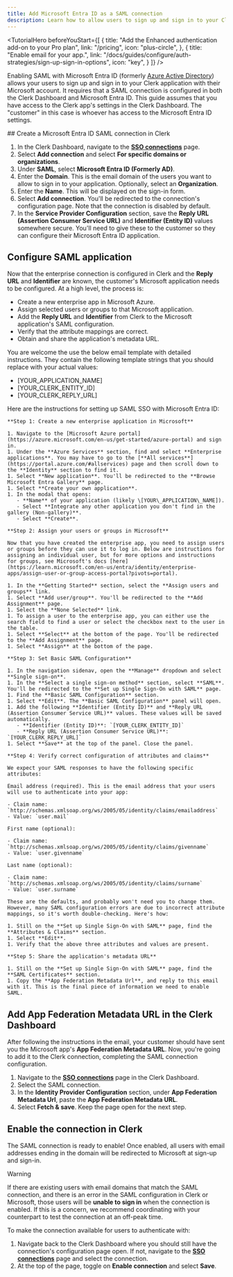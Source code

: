 ```yaml
---
title: Add Microsoft Entra ID as a SAML connection
description: Learn how to allow users to sign up and sign in to your Clerk app with their Microsoft account using SAML SSO.
---
```


<TutorialHero
  beforeYouStart={[
    {
      title: "Add the Enhanced authentication add-on to your Pro plan",
      link: "/pricing",
      icon: "plus-circle",
    },
    {
      title: "Enable email for your app.",
      link: "/docs/guides/configure/auth-strategies/sign-up-sign-in-options",
      icon: "key",
    }
  ]}
/>

Enabling SAML with Microsoft Entra ID (formerly [Azure Active Directory](https://learn.microsoft.com/en-us/entra/fundamentals/new-name)) allows your users to sign up and sign in to your Clerk application with their Microsoft account. It requires that a SAML connection is configured in both the Clerk Dashboard and Microsoft Entra ID. This guide assumes that you have access to the Clerk app's settings in the Clerk Dashboard. The "customer" in this case is whoever has access to the Microsoft Entra ID settings.

<Steps>
  ## Create a Microsoft Entra ID SAML connection in Clerk

  1. In the Clerk Dashboard, navigate to the [**SSO connections**](https://dashboard.clerk.com/~/user-authentication/sso-connections) page.
  1. Select **Add connection** and select **For specific domains or organizations**.
  1. Under **SAML**, select **Microsoft Entra ID (Formerly AD)**.
  1. Enter the **Domain**. This is the email domain of the users you want to allow to sign in to your application. Optionally, select an **Organization**.
  1. Enter the **Name**. This will be displayed on the sign-in form.
  1. Select **Add connection**. You'll be redirected to the connection's configuration page. Note that the connection is disabled by default.
  1. In the **Service Provider Configuration** section, save the **Reply URL (Assertion Consumer Service URL)** and **Identifier (Entity ID)** values somewhere secure. You'll need to give these to the customer so they can configure their Microsoft Entra ID application.

  ## Configure SAML application

  Now that the enterprise connection is configured in Clerk and the **Reply URL** and **Identifier** are known, the customer's Microsoft application needs to be configured. At a high level, the process is:

  - Create a new enterprise app in Microsoft Azure.
  - Assign selected users or groups to that Microsoft application.
  - Add the **Reply URL** and **Identifier** from Clerk to the Microsoft application's SAML configuration.
  - Verify that the attribute mappings are correct.
  - Obtain and share the application's metadata URL.

  You are welcome the use the below email template with detailed instructions. They contain the following
  template strings that you should replace with your actual values:

  - \[YOUR\_APPLICATION\_NAME]
  - \[YOUR\_CLERK\_ENTITY\_ID]
  - \[YOUR\_CLERK\_REPLY\_URL]

  <Copyable as="html">
    Here are the instructions for setting up SAML SSO with Microsoft Entra ID:

    **Step 1: Create a new enterprise application in Microsoft**

    1. Navigate to the [Microsoft Azure portal](https://azure.microsoft.com/en-us/get-started/azure-portal) and sign in.
    1. Under the **Azure Services** section, find and select **Enterprise applications**. You may have to go to the [**All services**](https://portal.azure.com/#allservices) page and then scroll down to the **Identity** section to find it.
    1. Select **New application**. You'll be redirected to the **Browse Microsoft Entra Gallery** page.
    1. Select **Create your own application**.
    1. In the modal that opens:
       - **Name** of your application (likely \[YOUR\_APPLICATION\_NAME]).
       - Select **Integrate any other application you don't find in the gallery (Non-gallery)**.
       - Select **Create**.

    **Step 2: Assign your users or groups in Microsoft**

    Now that you have created the enterprise app, you need to assign users or groups before they can use it to log in. Below are instructions for assigning an individual user, but for more options and instructions for groups, see Microsoft's docs [here](https://learn.microsoft.com/en-us/entra/identity/enterprise-apps/assign-user-or-group-access-portal?pivots=portal).

    1. In the **Getting Started** section, select the **Assign users and groups** link.
    1. Select **Add user/group**. You'll be redirected to the **Add Assignment** page.
    1. Select the **None Selected** link.
    1. To assign a user to the enterprise app, you can either use the search field to find a user or select the checkbox next to the user in the table.
    1. Select **Select** at the bottom of the page. You'll be redirected to the **Add Assignment** page.
    1. Select **Assign** at the bottom of the page.

    **Step 3: Set Basic SAML Configuration**

    1. In the navigation sidenav, open the **Manage** dropdown and select **Single sign-on**.
    1. In the **Select a single sign-on method** section, select **SAML**. You'll be redirected to the **Set up Single Sign-On with SAML** page.
    1. Find the **Basic SAML Configuration** section.
    1. Select **Edit**. The **Basic SAML Configuration** panel will open.
    1. Add the following **Identifier (Entity ID)** and **Reply URL (Assertion Consumer Service URL)** values. These values will be saved automatically.
       - **Identifier (Entity ID)**: `[YOUR_CLERK_ENTITY_ID]`
       - **Reply URL (Assertion Consumer Service URL)**: `[YOUR_CLERK_REPLY_URL]`
    1. Select **Save** at the top of the panel. Close the panel.

    **Step 4: Verify correct configuration of attributes and claims**

    We expect your SAML responses to have the following specific attributes:

    Email address (required). This is the email address that your users will use to authenticate into your app:

    - Claim name: `http://schemas.xmlsoap.org/ws/2005/05/identity/claims/emailaddress`
    - Value: `user.mail`

    First name (optional):

    - Claim name: `http://schemas.xmlsoap.org/ws/2005/05/identity/claims/givenname`
    - Value: `user.givenname`

    Last name (optional):

    - Claim name: `http://schemas.xmlsoap.org/ws/2005/05/identity/claims/surname`
    - Value: `user.surname`

    These are the defaults, and probably won't need you to change them. However, many SAML configuration errors are due to incorrect attribute mappings, so it's worth double-checking. Here's how:

    1. Still on the **Set up Single Sign-On with SAML** page, find the **Attributes & Claims** section.
    1. Select **Edit**.
    1. Verify that the above three attributes and values are present.

    **Step 5: Share the application's metadata URL**

    1. Still on the **Set up Single Sign-On with SAML** page, find the **SAML Certificates** section.
    1. Copy the **App Federation Metadata Url**, and reply to this email with it. This is the final piece of information we need to enable SAML.
  </Copyable>

  ## Add App Federation Metadata URL in the Clerk Dashboard

  After following the instructions in the email, your customer should have sent you the Microsoft app's **App Federation Metadata URL**. Now, you're going to add it to the Clerk connection, completing the SAML connection configuration.

  1. Navigate to the [**SSO connections**](https://dashboard.clerk.com/~/user-authentication/sso-connections) page in the Clerk Dashboard.
  1. Select the SAML connection.
  1. In the **Identity Provider Configuration** section, under **App Federation Metadata Url**, paste the **App Federation Metadata URL**.
  1. Select **Fetch & save**. Keep the page open for the next step.

  ## Enable the connection in Clerk

  The SAML connection is ready to enable! Once enabled, all users with email addresses ending in the domain will be redirected to Microsoft at sign-up and sign-in.

  > [!WARNING]
  > If there are existing users with email domains that match the SAML connection, and there is an error in the SAML configuration in Clerk or Microsoft, those users will be **unable to sign in** when the connection is enabled. If this is a concern, we recommend coordinating with your counterpart to test the connection at an off-peak time.

  To make the connection available for users to authenticate with:

  1. Navigate back to the Clerk Dashboard where you should still have the connection's configuration page open. If not, navigate to the [**SSO connections**](https://dashboard.clerk.com/~/user-authentication/sso-connections) page and select the connection.
  1. At the top of the page, toggle on **Enable connection** and select **Save**.
</Steps>
